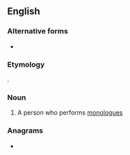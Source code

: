 ==English==
{{wikipedia}}

===Alternative forms===
* {{l|en|monologuist}}

===Etymology===
{{suffix|monolog|ist|lang=en}}.

===Noun===
{{en-noun}}

# A person who performs [[monologue]]s

===Anagrams===
* {{anagrams|en|nomologist|ontologism}}